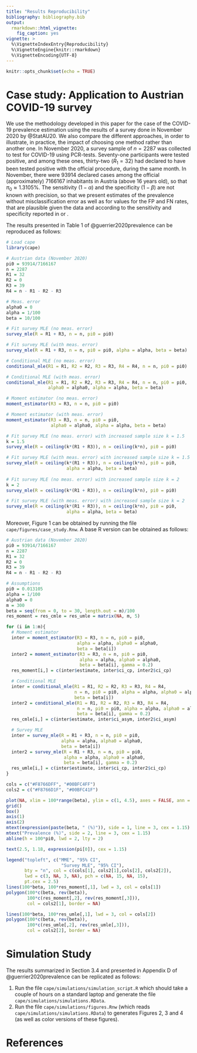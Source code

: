 ```yaml
---
title: "Results Reproducibility"
bibliography: bibliography.bib
output: 
  rmarkdown::html_vignette:
    fig_caption: yes
vignette: >
  %\VignetteIndexEntry{Reproducibility}
  %\VignetteEngine{knitr::rmarkdown}
  %\VignetteEncoding{UTF-8}
---
```


```r
knitr::opts_chunk$set(echo = TRUE)
```

# Case study: Application to Austrian COVID-19 survey

We use the methodology developed in this paper for the case of the COVID-19 prevalence estimation using the results of a survey done in November 2020 by @StatAU20. We also compare the different approaches, in order to illustrate, in practice, the impact of choosing one method rather than another one. In November 2020, a survey sample of $n=2287$ was collected to test for COVID-19 using PCR-tests. Seventy-one participants were tested positive, and among these ones, thirty-two ($R_1=32$) had declared to have been tested positive with the official procedure, during the same month. In November, there were $93914$  declared cases among the official (approximately) $7166167$ inhabitants in Austria (above 16 years old), so that $\pi_0 \approx 1.3105\%$. The sensitivity ($1-\alpha$) and the specificity ($1-\beta$) are not known with precision, so that we present estimates of the prevalence without misclassification error as well as for values for the FP and FN rates, that are plausible given the data and according to the sensitivity and specificity reported in \cite{KoWeGr:20} or \cite{surkova2020false}.

The results presented in Table 1 of @guerrier2020prevalence can be reproduced as follows:

```r
# Load cape
library(cape)

# Austrian data (November 2020)
pi0 = 93914/7166167
n = 2287
R1 = 32
R2 = 0
R3 = 39
R4 = n - R1 - R2 - R3

# Meas. error
alpha0 = 0
alpha = 1/100
beta = 10/100

# Fit survey MLE (no meas. error)
survey_mle(R = R1 + R3, n = n, pi0 = pi0) 

# Fit survey MLE (with meas. error)
survey_mle(R = R1 + R3, n = n, pi0 = pi0, alpha = alpha, beta = beta) 

# Conditional MLE (no meas. error)
conditional_mle(R1 = R1, R2 = R2, R3 = R3, R4 = R4, n = n, pi0 = pi0)

# Conditional MLE (with meas. error)
conditional_mle(R1 = R1, R2 = R2, R3 = R3, R4 = R4, n = n, pi0 = pi0,
                alpha0 = alpha0, alpha = alpha, beta = beta) 

# Moment estimator (no meas. error)
moment_estimator(R3 = R3, n = n, pi0 = pi0)

# Moment estimator (with meas. error)
moment_estimator(R3 = R3, n = n, pi0 = pi0,
                 alpha0 = alpha0, alpha = alpha, beta = beta) 

# Fit survey MLE (no meas. error) with increased sample size k = 1.5
k = 1.5
survey_mle(R = ceiling(k*(R1 + R3)), n = ceiling(k*n), pi0 = pi0) 

# Fit survey MLE (with meas. error) with increased sample size k = 1.5
survey_mle(R = ceiling(k*(R1 + R3)), n = ceiling(k*n), pi0 = pi0, 
                       alpha = alpha, beta = beta)
           
# Fit survey MLE (no meas. error) with increased sample size k = 2
k = 2
survey_mle(R = ceiling(k*(R1 + R3)), n = ceiling(k*n), pi0 = pi0) 

# Fit survey MLE (with meas. error) with increased sample size k = 2
survey_mle(R = ceiling(k*(R1 + R3)), n = ceiling(k*n), pi0 = pi0, 
                       alpha = alpha, beta = beta)           
```

Moreover, Figure 1 can be obtained by running the file `cape/figures/case_study.Rnw`. A base R version can be obtained as follows:

```r
# Austrian data (November 2020)
pi0 = 93914/7166167
n = 2287
R1 = 32
R2 = 0
R3 = 39
R4 = n - R1 - R2 - R3

# Assumptions
pi0 = 0.013105
alpha = 1/100
alpha0 = 0
m = 300
beta = seq(from = 0, to = 30, length.out = m)/100
res_moment = res_cmle = res_umle = matrix(NA, m, 5)

for (i in 1:m){
  # Moment estimator
  inter = moment_estimator(R3 = R3, n = n, pi0 = pi0,
                           alpha = alpha, alpha0 = alpha0,
                           beta = beta[i])
  inter2 = moment_estimator(R3 = R3, n = n, pi0 = pi0,
                            alpha = alpha, alpha0 = alpha0,
                            beta = beta[i], gamma = 0.2)
  res_moment[i,] = c(inter$estimate, inter$ci_cp, inter2$ci_cp)

  # Conditional MLE
  inter = conditional_mle(R1 = R1, R2 = R2, R3 = R3, R4 = R4,
                          n = n, pi0 = pi0, alpha = alpha, alpha0 = alpha0,
                          beta = beta[i])
  inter2 = conditional_mle(R1 = R1, R2 = R2, R3 = R3, R4 = R4,
                           n = n, pi0 = pi0, alpha = alpha, alpha0 = alpha0,
                           beta = beta[i], gamma = 0.2)
  res_cmle[i,] = c(inter$estimate, inter$ci_asym, inter2$ci_asym)

  # Survey MLE
  inter = survey_mle(R = R1 + R3, n = n, pi0 = pi0,
                     alpha = alpha, alpha0 = alpha0,
                     beta = beta[i])
  inter2 = survey_mle(R = R1 + R3, n = n, pi0 = pi0,
                      alpha = alpha, alpha0 = alpha0,
                      beta = beta[i], gamma = 0.2)
  res_umle[i,] = c(inter$estimate, inter$ci_cp, inter2$ci_cp)
}

cols = c("#F8766DFF", "#00BFC4FF")
cols2 = c("#F8766D1F", "#00BFC41F")

plot(NA, xlim = 100*range(beta), ylim = c(1, 4.5), axes = FALSE, ann = FALSE)
grid()
box()
axis(1)
axis(2)
mtext(expression(paste(beta, " (%)")), side = 1, line = 3, cex = 1.15)
mtext("Prevalence (%)", side = 2, line = 3, cex = 1.15)
abline(h = 100*pi0, lwd = 2, lty = 2)

text(2.5, 1.18, expression(pi[0]), cex = 1.15)

legend("topleft", c("MME", "95% CI",
                     "Survey MLE", "95% CI"),
       bty = "n", col = c(cols[1], cols2[1],cols[2], cols2[2]),
       lwd = c(3, NA, 3, NA), pch = c(NA, 15, NA, 15),
       pt.cex = 2.5)
lines(100*beta, 100*res_moment[,1], lwd = 3, col = cols[1])
polygon(100*c(beta, rev(beta)),
        100*c(res_moment[,2], rev(res_moment[,3])),
        col = cols2[1], border = NA)

lines(100*beta, 100*res_umle[,1], lwd = 3, col = cols[2])
polygon(100*c(beta, rev(beta)),
        100*c(res_umle[,2], rev(res_umle[,3])),
        col = cols2[2], border = NA)
```

# Simulation Study

The results summarized in Section 3.4 and presented in Appendix D of @guerrier2020prevalence can be replicated as follows:

1. Run the file `cape/simulations/simulation_script.R` which should take a couple of hours on a standard laptop and generate the file `cape/simulations/simulations.RData`.
2. Run the file `cape/simulations/figures.Rnw` (which reads `cape/simulations/simulations.RData`) to generates Figures 2, 3 and 4 (as well as color versions of these figures).

# References







